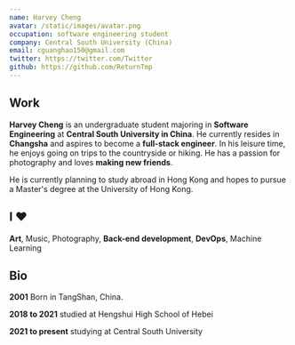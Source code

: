 ```yaml
---
name: Harvey Cheng
avatar: /static/images/avatar.png
occupation: software engineering student
company: Central South University (China)
email: cguanghao150@gmail.com
twitter: https://twitter.com/Twitter
github: https://github.com/ReturnTmp
---
```


## Work

**Harvey Cheng** is an undergraduate student majoring in **Software Engineering** at **Central South University in China**. He currently resides in **Changsha** and aspires to become a **full-stack engineer**. In his leisure time, he enjoys going on trips to the countryside or hiking. He has a passion for photography and loves **making new friends**.

He is currently planning to study abroad in Hong Kong and hopes to pursue a Master's degree at the University of Hong Kong.

## I ❤️

**Art**, Music, Photography, **Back-end development**, **DevOps**, Machine Learning

## Bio

**2001** Born in TangShan, China.

**2018 to 2021** studied at Hengshui High School of Hebei

**2021 to present** studying at Central South University
